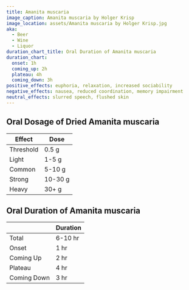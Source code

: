 ```yaml
---
title: Amanita muscaria
image_caption: Amanita muscaria by Holger Krisp
image_location: assets/Amanita muscaria by Holger Krisp.jpg
aka:
  - Beer
  - Wine
  - Liquor
duration_chart_title: Oral Duration of Amanita muscaria
duration_chart:
  onset: 1h
  coming_up: 2h
  plateau: 4h
  coming_down: 3h
positive_effects: euphoria, relaxation, increased sociability
negative_effects: nausea, reduced coordination, memory impairment
neutral_effects: slurred speech, flushed skin
---
```


## Oral Dosage of Dried Amanita muscaria
| Effect | Dose |
| --- | --- |
| Threshold | 0.5 g |
| Light | 1-5 g |
| Common | 5-10 g |
| Strong | 10-30 g |
| Heavy | 30+ g |



## Oral Duration of Amanita muscaria
|  | Duration |
| --- | --- |
| Total | 6-10 hr |
| Onset | 1 hr |
| Coming Up | 2 hr |
| Plateau | 4 hr |
| Coming Down | 3 hr |





